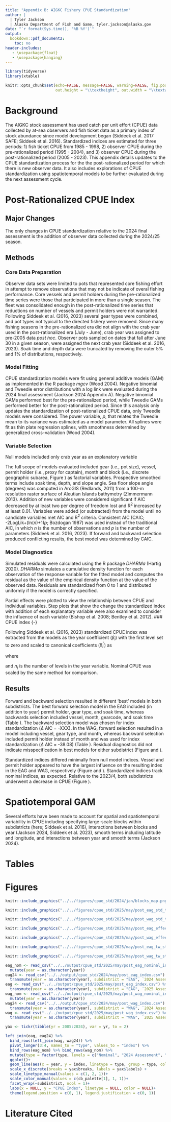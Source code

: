 ```yaml
---
title: "Appendix B: AIGKC Fishery CPUE Standardization"
author: |
  | Tyler Jackson
  | Alaska Department of Fish and Game, tyler.jackson@alaska.gov
date: "`r format(Sys.time(), '%B %Y')`"
output:
  bookdown::pdf_document2:
    toc: no
header-includes:
   - \usepackage{float}
   - \usepackage{hanging}
---
```


```r
library(tidyverse)
library(xtable)

knitr::opts_chunk$set(echo=FALSE, message=FALSE, warning=FALSE, fig.pos='H',
                      out.height = "\\textheight", out.width = "\\textwidth")


```

# Background {-}

The AIGKC stock assessment has used catch per unit effort (CPUE) data collected by at-sea observers and fish ticket data as a primary index of stock abundance since model development began (Siddeek et al. 2017 SAFE; Siddeek et al. 2016). Standardized indices are estimated for three periods: 1) fish ticket CPUE from 1985 - 1998, 2) observer CPUE during the pre-rationalized period (1995 - 2004), and 3) observer CPUE during the post-rationalized period (2005 - 2023). This appendix details updates to the CPUE standardization process for the the post-rationalized period for which there is new observer data. It also includes explorations of CPUE standardization using spatiotemporal models to be further evaluated during the next assessment cycle.

# Post-Rationalized CPUE Index {-}
## Major Changes {-}

The only changes in CPUE standardization relative to the 2024 final assessment is the addition of observer data collected during the 2024/25 season.

## Methods {-}
### Core Data Preparation {-}

Observer data sets were limited to pots that represented core fishing effort in attempt to remove observations that may not be indicate of overal fishing performance. Core vessels and permit holders during the pre-rationalized time series were those that participated in more than a single season. The fleet was consolidated enough in the post-rationalized time series that reductions on number of vessels and permit holders were not warranted. Following Siddeek et al. (2016, 2023) several gear types were combined, and pot types not typical to the directed fishery were removed. Since many fishing seasons in the pre-rationalized era did not align with the crab year used in the post-rationalized era (July - June), crab year was assigned to pre-2005 data $post$ $hoc$. Observer pots sampled on dates that fall after June 30 in a given season, were assigned the next crab year (Siddeek et al. 2016, 2023). Soak time and depth data were truncated by removing the outer 5\% and 1\% of distributions, respectively.

### Model Fitting {-}

CPUE standardization models were fit using general additive models (GAM) as implemented in the R package $mgcv$ (Wood 2004). Negative binomial and Tweedie error distributions with a log link were evaluated during the 2024 final assessment (Jackson 2024 Appendix A). Negative binomial GAMs performed best for the pre-rationalized period, while Tweedie GAMs performed better for the post-rationalized period. Since this analysis only updates the standardization of post-rationalized CPUE data, only Tweedie models were considered. The power variable, $p$, that relates the Tweedie mean to its variance was estimated as a model parameter. All splines were fit as thin plate regression splines, with smoothness determined by generalized cross-validation (Wood 2004). 

### Variable Selection {-}

Null models included only crab year as an explanatory variable

\begin{equation}
\text{ln}(CPUE_{i}) = Year_{y,i}
\end{equation}

The full scope of models evaluated included gear (i.e., pot size), vessel, permit holder (i.e., proxy for captain), month and block (i.e., discrete geographic subarea, Figure \ref{fig:blockmap}) as factorial variables. Prospective smoothed terms include soak time, depth, and slope angle. Sea floor slope angle (degrees) was computed in ArcGIS (Redlands, 2011) from a 100-m resolution raster surface of Aleutian Islands bathymetry (Zimmermann 2013). Addition of new variables were considered significant if AIC decreased by at least two per degree of freedom lost and R$^2$ increased by at least 0.01. Variables were added (or subtracted) from the model until no candidate variables met AIC and R$^2$ criteria. Consistent AIC (CAIC; -2LogLik+(ln($n$)+1)$p$; Bozdogan 1987) was used instead of the traditional AIC, in which $n$ is the number of observations and $p$ is the number of parameters (Siddeek et al. 2016, 2023). If forward and backward selection produced conflicting results, the best model was determined by CAIC.

\begin{equation}
\text{R}^{2}=\frac{D_{Null} - D_{Resid}}{D_{Null}}
\end{equation}

### Model Diagnostics {-}

Simulated residuals were calculated using the R package $DHARMa$ (Hartig 2020). $DHARMa$ simulates a cumulative density function for each observation of the response variable for the fitted model and computes the residual as the value of the empirical density function at the value of the observed data. Residuals are standardized from 0 to 1 and distributed uniformly if the model is correctly specified.  

Partial effects were plotted to view the relationship between CPUE and individual variables. Step plots that show the change the standardized index with addition of each explanatory variable were also examined to consider the influence of each variable (Bishop et al. 2008; Bentley et al. 2012).
### CPUE index {-}

Following Siddeek et al. (2016, 2023) standardized CPUE index was extracted from the models as the year coefficient ($\beta_i$) with the first level set to zero and scaled to canonical coefficients ($\beta^\prime_i$) as 

\begin{equation}
\beta^{\prime}_{i} = \frac{\beta_{i}}{\bar{\beta}} 
\end{equation}  

where

\begin{equation}
\bar{\beta} = \sqrt[n_{j}]{\prod_{j = 1}^{n_j}{\beta_{i,j}}}
\end{equation}
  
and $n_j$ is the number of levels in the year variable. Nominal CPUE was scaled by the same method for comparison. 

## Results {-}

Forward and backward selection resulted in different 'best' models in both subdistricts. The best forward selection model in the EAG included (in addition to year) permit holder, gear type, and soak time, whereas backwards selection included vessel, month, gearcode, and soak time (Table \ref{table:posteagres}). The backward selection model was chosen for index standardization ($\Delta$ AIC = -XXX). In the WAG, forward selection resulted in a model including vessel, gear type, and month, whereas backward selection included permit holder instead of month and was used for index standardization ($\Delta$ AIC = -38.08) (Table \ref{table:postwagres}). Residual diagnostics did not indicate misspecification in best models for either subdistrict (Figure \ref{fig:posteagdharmatw} and \ref{fig:postwagdharmatw}).  

Standardized indices differed minimally from null model indices. Vessel and permit holder appeared to have the largest influence on the resulting index in the EAG and WAG, respectively (Figure\ref{fig:posteagstdstep} and \ref{fig:postwagstdstep}). Standardized indices track nominal indices, as expected. Relative to the 2023/4, both subdistricts underwent a decrease in CPUE (Figure \ref{fig:postindex}).

# Spatiotemporal GAM {-}

Several efforts have been made to account for spatial and spatiotemporal variability in CPUE including specifying large-scale blocks within subdistricts (here; Siddeek et al. 2016), interactions between blocks and year (Jackson 2024, Siddeek et al. 2023), smooth terms including latitude and longitude, and interactions between year and smooth terms (Jackson 2024). 

# Tables {-}
#### {-}
\begin{table}[H]
\centering
\caption{Total sample size and number of levels for each factor covariate by time period and subdistrict through the 2024/25 season.}

\label{table:factorlevels}
\begin{tabular}{lcc}
& EAG & WAG\\
\hline
N & 29,895 & 18,060\\
Permit Holder & 16 & 18\\
Vessel & 9 & 7\\
Gear & 4 & 7\\
Block & 4 & 6\\
Month & 8 & 10\\
\hline
\end{tabular}
\end{table}

#### {-}

\begin{table}[H]
\centering
\caption{Residual degrees of freedom, AIC, and R$^{2}$ for the EAG post-rationalized period best legal CPUE model including year (Yr), gear type (Gr), permit holder (PH), and s(soak time).}


\label{table:posteagres}
\begin{tabular}{lccccc}
& Residual DF & AIC & R$^{2}$\\
Form  ($p$ = 1.386) & ($\Delta$ DF) & ($\Delta$ AIC) & ($\Delta$ R$^{2}$)\\
\hline
Yr + s(soak time, 4.512) + Mon + Ves + Gr & 10,066.5 & 88,323 & 0.15 \\
```r
x <- readRDS("../../output/cpue_std/2025/may/post_eag_std_tw.RDS")[[2]]
x <- x %>% transmute(term = ifelse(term == "+ adfg", "+ Vessel", term),
                     term = ifelse(term == "+ month", "+ Month", term),
                     term = ifelse(term == "+ block", "+ Block", term),
               df = -1 * round(df, 2),
               delta_AIC = round(delta_AIC, 2),
               delta_r2 = round(delta_r2, 3)) %>% 
      dplyr::slice(-1, -2)

# print table
print(xtable(x, align="lcccc", digits=c(0, 0, 2, 2, 3)),
			     only.contents=TRUE,
			     include.rownames=FALSE,
			     floating=FALSE,
			     include.colnames=FALSE,
			     hline.after=NULL,
			     format.args = list(big.mark = ","))

```
- Permit Holder & -11.19 & 37 & 0.006\\
\hline
\end{tabular}
\end{table}





\begin{table}[H]
\centering
\caption{Residual degrees of freedom, AIC, and R$^{2}$ for the WAG post-rationalized period best legal CPUE model including year (Yr), gear type (Gr), permit holder (PH), and s(longitude, latitude).}

\label{table:postwagres}
\begin{tabular}{lccccc}
& Residual DF & AIC & R$^{2}$\\
Form ($p$ = 1.495) & ($\Delta$ DF) & ($\Delta$ AIC) & ($\Delta$ R$^{2}$)\\
\hline
Yr + Mo + PH + Gr & 17,008 & 142,306 & 0.099 \\
```r
x <- readRDS("../../output/cpue_std/2025/may/post_wag_std_tw.RDS")[[2]]
x <- x %>% transmute(term = ifelse(term == "+ adfg", "+ Vessel", term),
                     term = ifelse(term == "+ month", "+ Month", term),
                     term = ifelse(term == "+ permit_holder", "+ Permit Holder", term),
                     term = ifelse(term == "+ s(soaktime)", "+ s(soak time)", term),
                     term = ifelse(term == "+ gearcode", "+ Gear", term),
                     term = ifelse(term == "+ block", "+ Block", term),
               df = -1 * round(df, 2),
               delta_AIC = round(delta_AIC, 2),
               delta_r2 = round(delta_r2, 3)) %>%
  dplyr::slice(-2)

# print table
print(xtable(x, align="lcccc", digits=c(0, 0, 2, 2, 3)),
			     only.contents=TRUE,
			     include.rownames=FALSE,
			     floating=FALSE,
			     include.colnames=FALSE,
			     hline.after=NULL,
			     format.args = list(big.mark = ","))

```
- Vessel & -2 & -14.9 & 0.000\\
\hline
\end{tabular}
\end{table}





#### {-}
\begin{table}[H]
\centering
\caption{Standardized observer CPUE index and associated standard errors for the post-rationalized period in the EAG and WAG.}

\label{table:postindex}
\begin{tabular}{lccccc}
& multicolumn{2}{c}{EAG} & multicolumn{2}{c}{WAG}\\
Year & Index & $\sigma$ & Index & $\sigma$\\
\hline
```r
eag <- read_csv("../../output/cpue_std/2025/may/post_eag_index.csv") %>%
  transmute(year = as.character(year), eag_index = index, eag_se = se)
wag <- read_csv("../../output/cpue_std/2025/may/post_wag_index.csv") %>%
  transmute(year = as.character(year), wag_index = index, wag_se = se)

x = full_join(eag, wag, join_by(year))

# print table
print(xtable(x, align="lccccc", digits=c(0, 0, 3, 2, 3, 2)),
			     only.contents=TRUE,
			     include.rownames=FALSE,
			     floating=FALSE,
			     include.colnames=FALSE,
			     hline.after=NULL,
			     format.args = list(big.mark = ","))

```
\hline
\end{tabular}
\end{table}

# Figures {-}

```r
knitr::include_graphics("../../figures/cpue_std/2024/jan/blocks_map.png")
```

```r
knitr::include_graphics("../../figures/cpue_std/2025/may/post_eag_std_tw_dharma.png")
```

```r
knitr::include_graphics("../../figures/cpue_std/2025/may/post_wag_std_tw_dharma.png")
```

```r
knitr::include_graphics("../../figures/cpue_std/2025/may/post_eag_effects.png")
```

```r
knitr::include_graphics("../../figures/cpue_std/2025/may/post_wag_effects.png")
```

```r
knitr::include_graphics("../../figures/cpue_std/2025/may/post_eag_tw_step.png")
```

```r
knitr::include_graphics("../../figures/cpue_std/2025/may/post_wag_tw_step.png")
```


```r


eag_nom <- read_csv("../../output/cpue_std/2025/may/post_eag_nominal_index.csv") %>%
  mutate(year = as.character(year))
eag24 <- read_csv("../../output/cpue_std/2024/may/post_eag_index.csv") %>%
  transmute(year = as.character(year), subdistrict = "EAG", `2024 Assessment` = index)
eag <- read_csv("../../output/cpue_std/2025/may/post_eag_index.csv") %>%
  transmute(year = as.character(year), subdistrict = "EAG", `2025 Assessment` = index)
wag_nom <- read_csv("../../output/cpue_std/2025/may/post_wag_nominal_index.csv") %>%
  mutate(year = as.character(year))
wag24 <- read_csv("../../output/cpue_std/2024/may/post_wag_index.csv") %>%
  transmute(year = as.character(year), subdistrict = "WAG", `2024 Assessment` = index)
wag <- read_csv("../../output/cpue_std/2025/may/post_wag_index.csv") %>%
  transmute(year = as.character(year), subdistrict = "WAG", `2025 Assessment` = index)

yax <- tickr(tibble(yr = 2005:2024), var = yr, to = 2)

left_join(eag, eag24) %>%
  bind_rows(left_join(wag, wag24)) %>%
  pivot_longer(3:4, names_to = "type", values_to = "index") %>%
  bind_rows(eag_nom) %>% bind_rows(wag_nom) %>%
  mutate(type = factor(type, levels = c("Nominal", "2024 Assessment", "2025 Assessment"))) %>%
  ggplot()+
  geom_line(aes(x = year, y = index, linetype = type, group = type, color = type))+
  scale_x_discrete(breaks = yax$breaks, labels = yax$labels) +
  scale_linetype_manual(values = c(1, 2, 1))+
  scale_color_manual(values = c(cb_palette[1], 1, 1))+
  facet_wrap(~subdistrict, ncol = 1)+
  labs(x = NULL, y = "CPUE Index", linetype = NULL, color = NULL)+
  theme(legend.position = c(0, 1), legend.justification = c(0, 1))
```














# Literature Cited {-}